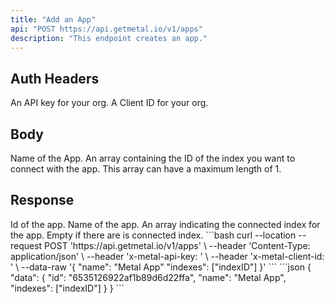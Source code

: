 ```yaml
---
title: "Add an App"
api: "POST https://api.getmetal.io/v1/apps"
description: "This endpoint creates an app."
---
```


## Auth Headers
<ParamField required header="x-metal-api-key" type="string">
  An API key for your org.
</ParamField>
<ParamField required header="x-metal-client-id" type="string">
  A Client ID for your org.
</ParamField>

## Body

<ParamField body="name" type="string" placeholder="name of the app" required>
  Name of the App.
</ParamField>
<ParamField body="indexes" type="array" placeholder="['indexID']" optional>
  An array containing the ID of the index you want to connect with the app. This array can have a maximum length of 1.
</ParamField>

## Response

<ResponseField name="data" type="App Object">
  <Expandable title="properties">
    <ResponseField name="id" type="string">
      Id of the app.
    </ResponseField>
  <ResponseField name="name" type="string">
  Name of the app.
</ResponseField>
<ResponseField name="indexes" type="array">
  An array indicating the connected index for the app. Empty if there are is connected index.
</ResponseField>
</Expandable>
</ResponseField>

<RequestExample>
```bash
curl --location --request POST 'https://api.getmetal.io/v1/apps' \
--header 'Content-Type: application/json' \
--header 'x-metal-api-key: <api-key>' \
--header 'x-metal-client-id: <client-id>' \
--data-raw '{
    "name": "Metal App"
    "indexes": ["indexID"]
}'
```
</RequestExample>

<ResponseExample>
```json
{
    "data": {
        "id": "6535126922af1b89d6d22ffa",
        "name": "Metal App",
        "indexes": ["indexID"]
    }
}
```
</ResponseExample>
